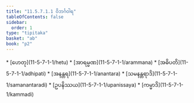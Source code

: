 ```yaml
---
title: "11.5.7.1.1 ဝိဘင်္ဂဝါရ"
tableOfContents: false
sidebar:
  order: 1
type: "tipitaka"
basket: "ab"
book: "p2"
---
```



<DynamicBreadcrumb />



<TableOfContents book="p2" section="11.5.7.1.1">
* [ဟေတု](11-5-7-1-1/hetu)
* [အာရမ္မဏ](11-5-7-1-1/arammana)
* [အဓိပတိ](11-5-7-1-1/adhipati)
* [အနန္တရ](11-5-7-1-1/anantara)
* [သမနန္တရာဒိ](11-5-7-1-1/samanantaradi)
* [ဥပနိဿယ](11-5-7-1-1/upanissaya)
* [ကမ္မာဒိ](11-5-7-1-1/kammadi)
</TableOfContents>